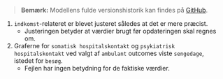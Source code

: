 > **Bemærk:** Modellens fulde versionshistorik kan findes på  [GitHub](https://github.com/serkor1/bionic-beaver).


1. `indkomst`-relateret er blevet justeret således at det er mere præcist.
    - Justeringen betyder at værdier brugt før opdateringen skal regnes om.
    
    
2. Graferne for `somatisk hospitalskontakt` og `psykiatrisk hospitalskontakt` ved valgt af `ambulant` outcomes viste `sengedage`, istedet for `besøg`.
    - Fejlen har ingen betydning for de faktiske værdier.